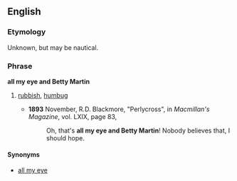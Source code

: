==English==

===Etymology===
Unknown, but may be nautical.

===Phrase===
'''all my eye and Betty Martin'''

# {{dated}} [[rubbish]], [[humbug]]
#*'''1893''' November, R.D. Blackmore, "Perlycross", in ''Macmillan's Magazine'', vol. LXIX, page 83,
#*:Oh, that's '''all my eye and Betty Martin'''! Nobody believes that, I should hope.

====Synonyms====
*[[all my eye]]